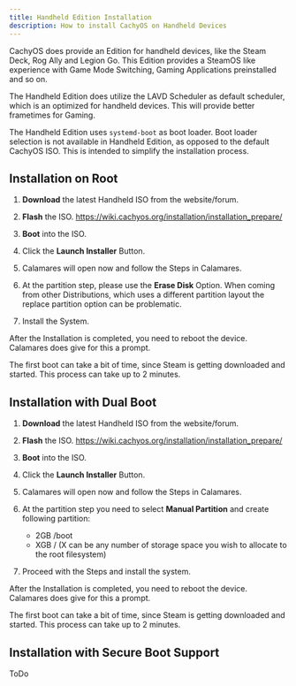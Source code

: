 ```yaml
---
title: Handheld Edition Installation
description: How to install CachyOS on Handheld Devices
---
```



CachyOS does provide an Edition for handheld devices, like the Steam Deck, Rog Ally and Legion Go.
This Edition provides a SteamOS like experience with Game Mode Switching, Gaming Applications preinstalled and so on.

The Handheld Edition does utilize the LAVD Scheduler as default scheduler, which is an optimized for handheld devices.
This will provide better frametimes for Gaming.

The Handheld Edition uses `systemd-boot` as boot loader. Boot loader selection is not available in Handheld Edition,
as opposed to the default CachyOS ISO. This is intended to simplify the installation process.

## Installation on Root

<Steps>

1. **Download** the latest Handheld ISO from the website/forum.

2. **Flash** the ISO. https://wiki.cachyos.org/installation/installation_prepare/

3. **Boot** into the ISO.

4. Click the **Launch Installer** Button.

5. Calamares will open now and follow the Steps in Calamares.

6. At the partition step, please use the **Erase Disk** Option. When coming from other Distributions, which uses a different partition layout the replace partition option can be problematic.

7. Install the System.

</Steps>

After the Installation is completed, you need to reboot the device. Calamares does give for this a prompt.

The first boot can take a bit of time, since Steam is getting downloaded and started.
This process can take up to 2 minutes.


## Installation with Dual Boot

<Steps>

1. **Download** the latest Handheld ISO from the website/forum.

2. **Flash** the ISO. https://wiki.cachyos.org/installation/installation_prepare/

3. **Boot** into the ISO.

4. Click the **Launch Installer** Button.

5. Calamares will open now and follow the Steps in Calamares.

6. At the partition step you need to select **Manual Partition** and create following partition:

    - 2GB /boot
    - XGB / (X can be any number of storage space you wish to allocate to the root filesystem)

7. Proceed with the Steps and install the system.

</Steps>

After the Installation is completed, you need to reboot the device. Calamares does give for this a prompt.

The first boot can take a bit of time, since Steam is getting downloaded and started.
This process can take up to 2 minutes.

## Installation with Secure Boot Support

ToDo
